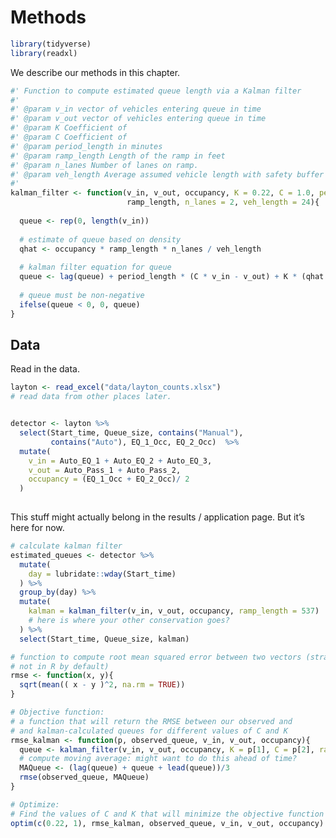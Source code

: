 # Methods
```r
library(tidyverse)
library(readxl)
```

We describe our methods in this chapter.


```r
#' Function to compute estimated queue length via a Kalman filter
#'
#' @param v_in vector of vehicles entering queue in time 
#' @param v_out vector of vehicles entering queue in time 
#' @param K Coefficient of 
#' @param C Coefficient of
#' @param period_length in minutes
#' @param ramp_length Length of the ramp in feet
#' @param n_lanes Number of lanes on ramp.
#' @param veh_length Average assumed vehicle length with safety buffer
#' 
kalman_filter <- function(v_in, v_out, occupancy, K = 0.22, C = 1.0, period_length = 1,
                          ramp_length, n_lanes = 2, veh_length = 24){
  
  queue <- rep(0, length(v_in))
  
  # estimate of queue based on density
  qhat <- occupancy * ramp_length * n_lanes / veh_length
  
  # kalman filter equation for queue
  queue <- lag(queue) + period_length * (C * v_in - v_out) + K * (qhat - lag(queue))
  
  # queue must be non-negative
  ifelse(queue < 0, 0, queue)
}
```


## Data
Read in the data. 

```r
layton <- read_excel("data/layton_counts.xlsx")
# read data from other places later.


detector <- layton %>%
  select(Start_time, Queue_size, contains("Manual"),
         contains("Auto"), EQ_1_Occ, EQ_2_Occ)  %>%
  mutate(
    v_in = Auto_EQ_1 + Auto_EQ_2 + Auto_EQ_3,
    v_out = Auto_Pass_1 + Auto_Pass_2,
    occupancy = (EQ_1_Occ + EQ_2_Occ)/ 2
  )
  
```


This stuff might actually belong in the results / application page. But it's
here for now.

```r
# calculate kalman filter
estimated_queues <- detector %>%
  mutate(
    day = lubridate::wday(Start_time)
  ) %>%
  group_by(day) %>%
  mutate(
    kalman = kalman_filter(v_in, v_out, occupancy, ramp_length = 537)
    # here is where your other conservation goes? 
  ) %>%
  select(Start_time, Queue_size, kalman)
```


```r
# function to compute root mean squared error between two vectors (strangely
# not in R by default)
rmse <- function(x, y){
  sqrt(mean(( x - y )^2, na.rm = TRUE))
}
```


```r
# Objective function: 
# a function that will return the RMSE between our observed and 
# and kalman-calculated queues for different values of C and K
rmse_kalman <- function(p, observed_queue, v_in, v_out, occupancy){
  queue <- kalman_filter(v_in, v_out, occupancy, K = p[1], C = p[2], ramp_length = 537)
  # compute moving average: might want to do this ahead of time?
  MAQueue <- (lag(queue) + queue + lead(queue))/3
  rmse(observed_queue, MAQueue)
}

# Optimize:
# Find the values of C and K that will minimize the objective function
optim(c(0.22, 1), rmse_kalman, observed_queue, v_in, v_out, occupancy)
```

